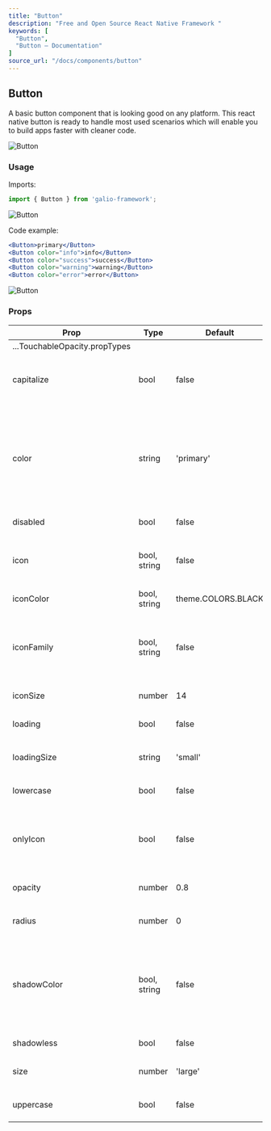 ```yaml
---
title: "Button"
description: "Free and Open Source React Native Framework "
keywords: [
  "Button",
  "Button – Documentation"
]
source_url: "/docs/components/button"
---
```


## Button

A basic button component that is looking good on any platform. This react native button is ready to handle most used scenarios which will enable you to build apps faster with cleaner code.

![Button](/img/docs/button/button.png)

### Usage

Imports:

```jsx
import { Button } from 'galio-framework';
```

![Button](/img/docs/button/buttons_simple.png)

Code example:

```jsx
<Button>primary</Button>
<Button color="info">info</Button>
<Button color="success">success</Button>
<Button color="warning">warning</Button>
<Button color="error">error</Button>
```

![Button](/img/docs/button/buttons_advanced.png)

### Props


| Prop       | Type         | Default             | Description                                                                                            |
| ---------- | ------------ | ------------------- | ------------------------------------------------------------------------------------------------------ |
| ...TouchableOpacity.propTypes                   |                                                                                                        |                                                                                                                                                                                                                                                                                                               
| capitalize | bool         | false               | Transforms the first character in a capital letter                                                     |                                                                                                                                                                                                                                                                                                                             
| color      | string       | 'primary'           | your options are: 'primary', 'theme', 'error', 'warning', 'success', 'transparent' or your own color   |                                                                                                                                                                                                                                                                                                                                             
| disabled   | bool         | false               | Disables the button                                                                                    |                                                                                                                                                                                                                                                                                                                                
| icon       | bool, string | false               | pick whatever icon you want from Expo's icons                                                          |                                                                                                                                                                                                                                                                                                                                            
| iconColor  | bool, string | theme.COLORS.BLACK  | sets the icon's color                                                                                  |                                                                                                                                                                                                                                                                                                                                           
| iconFamily | bool, string | false               | pick whatever icon family suits the icon you chose from Expo's icons                                   |                                                                                                                                                                                                                                                                                                                                            
| iconSize   | number       | 14                  | sets the icon's size                                                                                   |                                                                                                                                                                                                                                                                                                                                           
| loading    | bool         | false               | Uses the for the loading effect                                                                        |                                                                                                                                                                                                                                                                                                                                              
| loadingSize| string       | 'small'             | your options are: 'small', 'large'                                                                     |                                                                                                                                                                                                                                                                                                                                          
| lowercase  | bool         | false               | makes all letters lowercase                                                                            |                                                                                                                                                                                                                                                                                                                                             
| onlyIcon   | bool         | false               | adds specific styling for using only an icon in your button                                            |                                                                                                                                                                                                                                                                                                                                            
| opacity    | number       | 0.8                 | changes the button's opacity                                                                           |                                                                                                                                                                                                                                                                                                                                                   
| radius     | number       | 0                   | changes the button's radius                                                                            |                                                                                                                                                                                                                                                                                                                                                   
| shadowColor| bool, string | false               | the default shadowColor is based on the button's color but you can also write a specific shadowColor   |                                                                                                                                                                                                                                                                                                                                                           
| shadowless | bool         | false               | removes shadow                                                                                         |                                                                                                                                                                                                                                                                                                                                                        
| size       | number       | 'large'             | your options are: 'large', 'small'                                                                     |                                                                                                                                                                                                                                                                                                                                                        
| uppercase  | bool         | false               | makes all letters uppercase                                                                            |                                                                                                                                                                                                                                                                                                                                                        